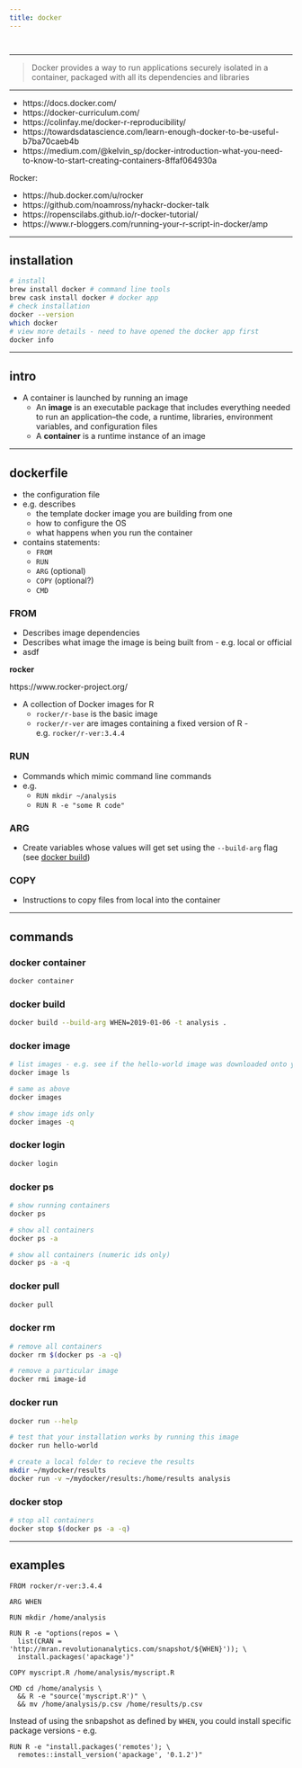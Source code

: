 ```yaml
---
title: docker
---
```


```css
```
```r
```

*********************************************************************

> Docker provides a way to run applications securely isolated in a container, packaged with all its dependencies and libraries

*********************************************************************

* https://docs.docker.com/  
* https://docker-curriculum.com/  
* https://colinfay.me/docker-r-reproducibility/  
* https://towardsdatascience.com/learn-enough-docker-to-be-useful-b7ba70caeb4b  
* https://medium.com/@kelvin_sp/docker-introduction-what-you-need-to-know-to-start-creating-containers-8ffaf064930a  

Rocker:

* https://hub.docker.com/u/rocker  
* https://github.com/noamross/nyhackr-docker-talk  
* https://ropenscilabs.github.io/r-docker-tutorial/  
* https://www.r-bloggers.com/running-your-r-script-in-docker/amp  

*********************************************************************

## installation

```sh
# install 
brew install docker # command line tools
brew cask install docker # docker app
# check installation
docker --version
which docker
# view more details - need to have opened the docker app first
docker info
```

*********************************************************************

## intro

* A container is launched by running an image  
  * An **image** is an executable package that includes everything needed to run an application--the code, a runtime, libraries, environment variables, and configuration files  
  * A **container** is a runtime instance of an image  

*********************************************************************

## dockerfile

* the configuration file
* e.g. describes 
  * the template docker image you are building from one
  * how to configure the OS
  * what happens when you run the container
* contains statements:
  * `FROM`
  * `RUN`
  * `ARG` (optional)
  * `COPY` (optional?)
  * `CMD`

### FROM

* Describes image dependencies  
* Describes what image the image is being built from - e.g. local or official  
* asdf

**rocker**

https://www.rocker-project.org/

* A collection of Docker images for R  
  * `rocker/r-base` is the basic image  
  * `rocker/r-ver` are images containing a fixed version of R - e.g. `rocker/r-ver:3.4.4`

### RUN

* Commands which mimic command line commands  
* e.g. 
  * `RUN mkdir ~/analysis`  
  * `RUN R -e "some R code"`  

### ARG

* Create variables whose values will get set using the `--build-arg` flag (see [docker build](#docker-build))

### COPY

* Instructions to copy files from local into the container

*********************************************************************

## commands

### docker container {#docker-container}

```sh
docker container
```

### docker build {#docker-build}

```sh
docker build --build-arg WHEN=2019-01-06 -t analysis .
```

### docker image {#docker-image}

```sh
# list images - e.g. see if the hello-world image was downloaded onto your machine
docker image ls

# same as above
docker images

# show image ids only
docker images -q
```

### docker login {#docker-login}

```sh
docker login
```

### docker ps {#docker-ps}

```sh
# show running containers
docker ps

# show all containers
docker ps -a

# show all containers (numeric ids only)
docker ps -a -q
```

### docker pull {#docker-pull}

```sh
docker pull
```

### docker rm {#docker-rm}

```sh
# remove all containers
docker rm $(docker ps -a -q)

# remove a particular image
docker rmi image-id
```

### docker run {#docker-run}

```sh
docker run --help

# test that your installation works by running this image
docker run hello-world
```
```sh
# create a local folder to recieve the results
mkdir ~/mydocker/results 
docker run -v ~/mydocker/results:/home/results analysis
```

### docker stop {#docker-stop}

```sh
# stop all containers
docker stop $(docker ps -a -q)
```

*********************************************************************

## examples

```
FROM rocker/r-ver:3.4.4

ARG WHEN

RUN mkdir /home/analysis

RUN R -e "options(repos = \
  list(CRAN = 'http://mran.revolutionanalytics.com/snapshot/${WHEN}')); \
  install.packages('apackage')"

COPY myscript.R /home/analysis/myscript.R

CMD cd /home/analysis \
  && R -e "source('myscript.R')" \
  && mv /home/analysis/p.csv /home/results/p.csv
```

Instead of using the snbapshot as defined by `WHEN`, you could install specific package versions - e.g.

```
RUN R -e "install.packages('remotes'); \
  remotes::install_version('apackage', '0.1.2')"
```

